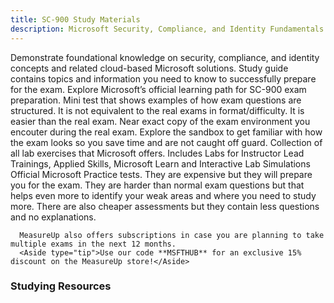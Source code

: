 ```yaml
---
title: SC-900 Study Materials
description: Microsoft Security, Compliance, and Identity Fundamentals
---
```


<LinkCard title="Explore additional resources below!" href="#studying-resources" />

<Card title="Get Started" icon="star"> 
  <LinkCard title="Exam SC-900: Security, Compliance, and Identity Fundamentals" href="https://learn.microsoft.com/en-us/credentials/certifications/security-compliance-and-identity-fundamentals?WT.mc_id=studentamb_165290" target="_blank"/>
      Demonstrate foundational knowledge on security, compliance, and identity concepts and related cloud-based Microsoft solutions.
  <LinkCard title="SC-900 Study Guide" href="https://learn.microsoft.com/credentials/certifications/resources/study-guides/sc-900?WT.mc_id=studentamb_165290" target="_blank"/>
      Study guide contains topics and information you need to know to successfully prepare for the exam. 
  <LinkCard title="Microsoft Learn" href="https://learn.microsoft.com/training/courses/sc-900t00/?WT.mc_id=studentamb_165290" target="_blank"/>
Explore Microsoft’s official learning path for SC-900 exam preparation.
  <LinkCard title="Practice Assessment" href="https://learn.microsoft.com/en-us/credentials/certifications/security-compliance-and-identity-fundamentals/practice/assessment?assessment-type=practice&assessmentId=11&practice-assessment-type=certification&WT.mc_id=studentamb_165290" target="_blank"/>
      Mini test that shows examples of how exam questions are structured. It is not equivalent to the real exams in format/difficulty. It is easier than the real exam.
  <LinkCard title="Exam Sandbox" href="https://aka.ms/examdemo" target="_blank"/>
      Near exact copy of the exam environment you encouter during the real exam. Explore the sandbox to get familiar with how the exam looks so you save time and are not caught off guard. 
  <LinkCard title="Exam Labs" href="https://aka.ms/sc900labs" target="_blank"/>
      Collection of all lab exercises that Microsoft offers. Includes Labs for Instructor Lead Trainings, Applied Skills, Microsoft Learn and Interactive Lab Simulations
</Card>

<Card title="MeasureUp Practice Tests" icon="open-book"> 
<CardGrid>
  <LinkCard title="MeasureUp Assessment" href="https://www.measureup.com/assessment-sc-900-microsoft-security-compliance-and-identity-fundamentals.html#u44" target="_blank"/>
  <LinkCard title="MeasureUp Practice Test" href="https://www.measureup.com/microsoft-practice-test-sc-900-microsoft-security-compliance-and-identity-fundamentals.html#u44" target="_blank"/>
</CardGrid>
  <LinkCard title="MeasureUp Subscriptions" href="https://www.measureup.com/subscription-plans-for-individuals#u44" target="_blank"/>
      Official Microsoft Practice tests. They are expensive but they will prepare you for the exam. They are harder than normal exam questions but that helps 
      even more to identify your weak areas and where you need to study more. There are also cheaper assessments but they contain less questions and no explanations.

      MeasureUp also offers subscriptions in case you are planning to take multiple exams in the next 12 months. 
      <Aside type="tip">Use our code **MSFTHUB** for an exclusive 15% discount on the MeasureUp store!</Aside>
</Card>

### Studying Resources

<Tabs>

  <TabItem label="Text">
  <CardGrid>
    <LinkCard title="Microsoft Learn" href="https://learn.microsoft.com/training/courses/sc-900t00/?WT.mc_id=studentamb_165290" target="_blank"/>
  </CardGrid>
  </TabItem>

  <TabItem label="Videos">
  <CardGrid>
    <LinkCard title="On Demand Instructor-led Training Series" href="https://learn.microsoft.com/en-us/shows/on-demand-instructor-led-training-series/?terms=SC-900&WT.mc_id=studentamb_165290" target="_blank"/>
    <LinkCard title="A Guide To Cloud SC-900 Course" href="https://www.youtube.com/watch?v=UHeZnZpmtJM&list=PLhLKc18P9YOCAt0hPdnPavwr9V4ADItcq" target="_blank"/>
    <LinkCard title="John Savill SC-900 Study Cram V2" href="https://www.youtube.com/watch?v=-FJqb60wPSY" target="_blank"/>
    <LinkCard title="Inside Cloud and Security Cram" href="https://www.youtube.com/watch?v=rDxtTM7cOPI" target="_blank"/>
    <LinkCard title="Microsoft Virtual Training Day - Security, Compliance, and Identity Fundamentals" href="https://events.microsoft.com/en-us/microsoft365?language=English&clientTimeZone=1&scenario=Microsoft%20Security%20Virtual%20Training%20Day:%20Security,%20Compliance,%20and%20Identity%20Fundamentals" target="_blank"/>
  </CardGrid>
  </TabItem>

  <TabItem label="Tests">
  <CardGrid>
    <LinkCard title="Microsoft Learn Practice Assessment" href="https://learn.microsoft.com/en-us/certifications/exams/sc-900/practice/assessment?assessmentId=11&assessment-type=practice&WT.mc_id=studentamb_165290" target="_blank"/>
    <LinkCard title="MeasureUp Practice Test" href="https://www.measureup.com/microsoft-practice-test-sc-900-microsoft-security-compliance-and-identity-fundamentals.html#u44" target="_blank"/>
    <LinkCard title="MeasureUp Assessment" href="https://www.measureup.com/assessment-sc-900-microsoft-security-compliance-and-identity-fundamentals.html#u44" target="_blank"/>
  </CardGrid>
  </TabItem>

  <TabItem label="Paid">
  <CardGrid>
    <LinkCard title="Microsoft's Official Coursera Course" href="https://www.coursera.org/professional-certificates/microsoft-cybersecurity-analyst" target="_blank"/>
</CardGrid>
  </TabItem>

  <TabItem label="Misc">
  <CardGrid>
    <LinkCard title="Microsoft 365 E5 Developer Tenant" href="https://developer.microsoft.com/en-us/microsoft-365/dev-program" target="_blank"/> 
  </CardGrid>
  </TabItem>
  </Tabs>
